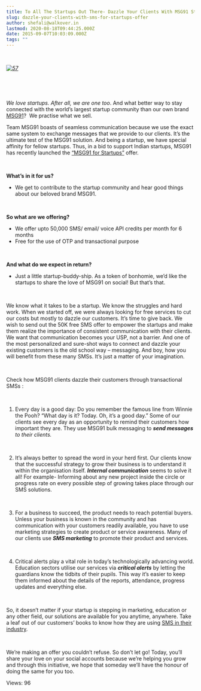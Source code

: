 ```yaml
---
title: To All The Startups Out There- Dazzle Your Clients With MSG91 Startup Policy!
slug: dazzle-your-clients-with-sms-for-startups-offer
author: shefali@walkover.in
lastmod: 2020-08-18T09:44:25.000Z
date: 2015-09-07T10:03:09.000Z
tags: ""
---
```


 


*[![57](https://images-msg91.s3.ap-south-1.amazonaws.com/content/images/wordpress/2015/09/57.png)](https://images-msg91.s3.ap-south-1.amazonaws.com/content/images/wordpress/57.png)*


 


 


*We love startups. After all, we are one too*. And what better way to stay connected with the world’s largest startup community than our own brand [MSG91](https://msg91.com/?utm_source=int&utm_medium=blog&utm_campaign=startupblog)?  We practise what we sell.


Team MSG91 boasts of seamless communication because we use the exact same system to exchange messages that we provide to our clients. It’s the ultimate test of the MSG91 solution. And being a startup, we have special affinity for fellow startups. Thus, in a bid to support Indian startups, MSG91 has recently launched the [“MSG91 for Startups”](https://msg91.com/startups/?utm_source=int&utm_medium=blog&utm_campaign=startupblog) offer.


 


**What’s in it for us?**


* We get to contribute to the startup community and hear good things about our beloved brand MSG91.


 


**So what are we offering?**


* We offer upto 50,000 SMS/ email/ voice API credits per month for 6 months
* Free for the use of OTP and transactional purpose


 


**And what do we expect in return?**


* Just a little startup-buddy-ship. As a token of bonhomie, we’d like the startups to share the love of MSG91 on social! But that’s that.


 


We know what it takes to be a startup. We know the struggles and hard work. When we started off, we were always looking for free services to cut our costs but mostly to dazzle our customers. It’s time to give back. We wish to send out the 50K free SMS offer to empower the startups and make them realize the importance of consistent communication with their clients. We want that communication becomes your USP, not a barrier. And one of the most personalized and sure-shot ways to connect and dazzle your existing customers is the old school way – messaging. And boy, how you will benefit from these many SMSs. It’s just a matter of your imagination.


 


Check how MSG91 clients dazzle their customers through transactional SMSs :


 


1. Every day is a good day: Do you remember the famous line from Winnie the Pooh? “What day is it? Today. Oh, it’s a good day.” Some of our clients see every day as an opportunity to remind their customers how important they are. They use MSG91 bulk messaging to ***send messages** to their clients.*


 


2. It’s always better to spread the word in your herd first. Our clients know that the successful strategy to grow their business is to understand it within the organisation itself. ***Internal communication*** seems to solve it all! For example- Informing about any new project inside the circle or progress rate on every possible step of growing takes place through our SMS solutions.


 


3. For a business to succeed, the product needs to reach potential buyers. Unless your business is known in the community and has communication with your customers readily available, you have to use marketing strategies to create product or service awareness. Many of our clients use ***SMS marketing*** to promote their product and services.


 


4. Critical alerts play a vital role in today’s technologically advancing world. Education sectors utilise our services via ***critical alerts*** by letting the guardians know the tidbits of their pupils. This way it’s easier to keep them informed about the details of the reports, attendance, progress updates and everything else.


 


So, it doesn’t matter if your startup is stepping in marketing, education or any other field, our solutions are available for you anytime, anywhere. Take a leaf out of our customers’ books to know how they are using [SMS in their industry](https://msg91.com/case-studies/?utm_source=int&utm_medium=blog&utm_campaign=startupblog).


 


We’re making an offer you couldn’t refuse. So don’t let go! Today, you’ll share your love on your social accounts because we’re helping you grow and through this initiative, we hope that someday we’ll have the honour of doing the same for you too.


 Views: 96


